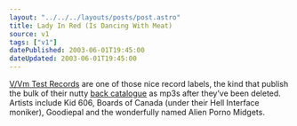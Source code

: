 ```yaml
---
layout: "../../../layouts/posts/post.astro"
title: Lady In Red (Is Dancing With Meat)
source: v1
tags: ["v1"]
datePublished: 2003-06-01T19:45:00
dateUpdated: 2003-06-01T19:45:00
---
```


[V/Vm Test Records][1] are one of those nice record labels, the kind that publish the bulk of their nutty [back catalogue][2] as mp3s after they&#8217;ve been deleted. Artists include Kid 606, Boards of Canada (under their Hell Interface moniker), Goodiepal and the wonderfully named Alien Porno Midgets.

[1]: http://www.brainwashed.com/vvm/ "V/Vm Test Records: home of the musically insane"
[2]: http://www.brainwashed.com/vvm/mp3main "V/Vm Test Recordings mp3s"
